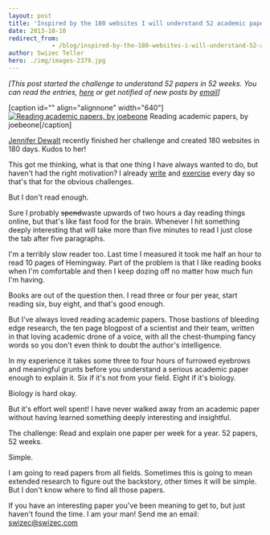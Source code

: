 ```yaml
---
layout: post
title: 'Inspired by the 180 websites I will understand 52 academic papers in 52 weeks'
date: 2013-10-10
redirect_from: 
            - /blog/inspired-by-the-180-websites-i-will-understand-52-academic-papers-in-52-weeks/swizec/6365
author: Swizec Teller
hero: ./img/images-2379.jpg
---
```

_\[This post started the challenge to understand 52 papers in 52 weeks. You can read the entries, [here](http://swizec.com/blog/category/52-papers-in-52-weeks) or get notified of new posts by [email](http://swiz.ec/52papers-list)]_



\[caption id="" align="alignnone" width="640"][![Reading academic papers, by joebeone](./img/images-2379.jpg "Reading academic papers, by joebeone")](http://www.flickr.com/photos/joebeone/755879254/) Reading academic papers, by joebeone\[/caption]



[Jennifer Dewalt](http://jenniferdewalt.com/) recently finished her challenge and created 180 websites in 180 days. Kudos to her!



This got me thinking, what is that one thing I have always wanted to do, but haven't had the right motivation? I already [write](http://swizec.com/blog/a-year-of-750words-com-with-shiny-graphs/swizec/4378) and [exercise](http://swizec.com/blog/30-day-fitness-experiment-with-results/swizec/6326) every day so that's that for the obvious challenges.



But I don't read enough.



Sure I probably ~~spend~~waste upwards of two hours a day reading things online, but that's like fast food for the brain. Whenever I hit something deeply interesting that will take more than five minutes to read I just close the tab after five paragraphs.



I'm a terribly slow reader too. Last time I measured it took me half an hour to read 10 pages of Hemingway. Part of the problem is that I like reading books when I'm comfortable and then I keep dozing off no matter how much fun I'm having.



Books are out of the question then. I read three or four per year, start reading six, buy eight, and that's good enough.



But I've always loved reading academic papers. Those bastions of bleeding edge research, the ten page blogpost of a scientist and their team, written in that loving academic drone of a voice, with all the chest-thumping fancy words so you don't even think to doubt the author's intelligence.



In my experience it takes some three to four hours of furrowed eyebrows and meaningful grunts before you understand a serious academic paper enough to explain it. Six if it's not from your field. Eight if it's biology.



Biology is hard okay.



But it's effort well spent! I have never walked away from an academic paper without having learned something deeply interesting and insightful.



The challenge: Read and explain one paper per week for a year. 52 papers, 52 weeks.



Simple.



I am going to read papers from all fields. Sometimes this is going to mean extended research to figure out the backstory, other times it will be simple. But I don't know where to find all those papers.



If you have an interesting paper you've been meaning to get to, but just haven't found the time. I am your man! Send me an email: [swizec@swizec.com](mailto:swizec@swizec.com)